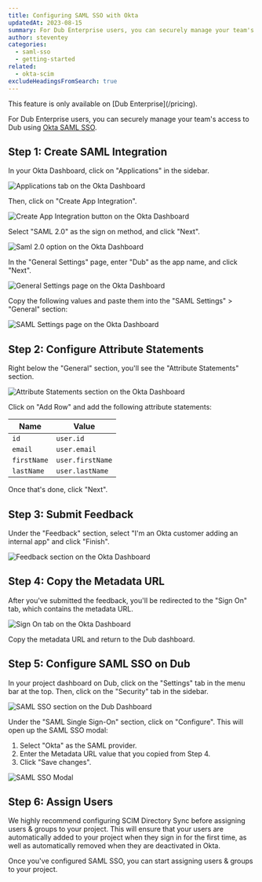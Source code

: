 ```yaml
---
title: Configuring SAML SSO with Okta
updatedAt: 2023-08-15
summary: For Dub Enterprise users, you can securely manage your team's access to Dub using Okta SAML SSO.
author: steventey
categories:
  - saml-sso
  - getting-started
related:
  - okta-scim
excludeHeadingsFromSearch: true
---
```


<Note variant="success">
  This feature is only available on [Dub Enterprise](/pricing).
</Note>

For Dub Enterprise users, you can securely manage your team's access to Dub using [Okta SAML SSO](https://support.okta.com/help/s/article/okta-saml).

## Step 1: Create SAML Integration

In your Okta Dashboard, click on "Applications" in the sidebar.

<Image
  alt="Applications tab on the Okta Dashboard"
  src="https://d2vwwcvoksz7ty.cloudfront.net/help/okta-saml-apps.png"
  width={1491}
  height={870}
  hideCaption={true}
/>

Then, click on "Create App Integration".

<Image
  alt="Create App Integration button on the Okta Dashboard"
  src="https://d2vwwcvoksz7ty.cloudfront.net/help/okta-saml-create-app.png"
  width={1212}
  height={746}
  hideCaption={true}
/>

Select "SAML 2.0" as the sign on method, and click "Next".

<Image
  alt="Saml 2.0 option on the Okta Dashboard"
  src="https://d2vwwcvoksz7ty.cloudfront.net/help/okta-saml-saml-2.png"
  width={1009}
  height={609}
  hideCaption={true}
/>

In the "General Settings" page, enter "Dub" as the app name, and click "Next".

<Image
  alt="General Settings page on the Okta Dashboard"
  src="https://d2vwwcvoksz7ty.cloudfront.net/help/okta-saml-app-name.png"
  width={1103}
  height={645}
  hideCaption={true}
/>

Copy the following values and paste them into the "SAML Settings" > "General" section:

<CopyBox
  title="Single sign-on URL"
  copy="https://api.dub.co/auth/saml/callback"
/>

<CopyBox title="Audience URI (SP Entity ID)" copy="https://saml.dub.co" />

<Image
  alt="SAML Settings page on the Okta Dashboard"
  src="https://d2vwwcvoksz7ty.cloudfront.net/help/okta-saml-urls.png"
  width={3014}
  height={1720}
  hideCaption={true}
/>

## Step 2: Configure Attribute Statements

Right below the "General" section, you'll see the "Attribute Statements" section.

<Image
  alt="Attribute Statements section on the Okta Dashboard"
  src="https://d2vwwcvoksz7ty.cloudfront.net/help/okta-saml-attributes.png"
  width={1578}
  height={1024}
  hideCaption={true}
/>

Click on "Add Row" and add the following attribute statements:

| Name        | Value            |
| ----------- | ---------------- |
| `id`        | `user.id`        |
| `email`     | `user.email`     |
| `firstName` | `user.firstName` |
| `lastName`  | `user.lastName`  |

Once that's done, click "Next".

## Step 3: Submit Feedback

Under the "Feedback" section, select "I'm an Okta customer adding an internal app" and click "Finish".

<Image
  alt="Feedback section on the Okta Dashboard"
  src="https://d2vwwcvoksz7ty.cloudfront.net/help/okta-saml-feedback.png"
  width={2244}
  height={1430}
  hideCaption={true}
/>

## Step 4: Copy the Metadata URL

After you've submitted the feedback, you'll be redirected to the "Sign On" tab, which contains the metadata URL.

<Image
  alt="Sign On tab on the Okta Dashboard"
  src="https://d2vwwcvoksz7ty.cloudfront.net/help/okta-saml-metadata-url.png"
  width={3024}
  height={1720}
  hideCaption={true}
/>

Copy the metadata URL and return to the Dub dashboard.

## Step 5: Configure SAML SSO on Dub

In your project dashboard on Dub, click on the "Settings" tab in the menu bar at the top. Then, click on the "Security" tab in the sidebar.

<Image
  alt="SAML SSO section on the Dub Dashboard"
  src="https://d2vwwcvoksz7ty.cloudfront.net/help/okta-saml-sso-section.png"
  width={2480}
  height={1486}
  hideCaption={true}
/>

Under the "SAML Single Sign-On" section, click on "Configure". This will open up the SAML SSO modal:

1. Select "Okta" as the SAML provider.
2. Enter the Metadata URL value that you copied from Step 4.
3. Click "Save changes".

<Image
  alt="SAML SSO Modal"
  src="https://d2vwwcvoksz7ty.cloudfront.net/help/okta-saml-modal.png"
  width={2068}
  height={1720}
  hideCaption={true}
/>

## Step 6: Assign Users

<Note variant="warning">
  We highly recommend configuring SCIM Directory Sync before assigning users &
  groups to your project. This will ensure that your users are automatically
  added to your project when they sign in for the first time, as well as
  automatically removed when they are deactivated in Okta.
</Note>

Once you've configured SAML SSO, you can start assigning users & groups to your project.
